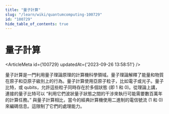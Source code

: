 ```yaml
---
title: "量子計算"
slug: "/learn/wiki/quantumcomputing-100729"
id: "100729"
hide_table_of_contents: true
---
```



# 量子計算

<ArticleMeta id={100729} updatedAt={'2023-09-26 13:58:51'} />
<div className='border-solid border-b border-t-0 my-4 border-[var(--ifm-color-gray-300)]' />

量子計算是一門利用量子理論原理的計算機科學領域。量子理論解釋了能量和物質在原子和亞原子級別上的行為。量子計算使用亞原子粒子，比如電子或光子。量子比特，或 qubits，允許這些粒子同時存在於多個狀態 (即 1 和 0)。從理論上講，連接的量子比特可以 “利用它們波狀量子狀態之間的干涉來執行可能需要數百萬年的計算任務。” 與量子計算相比，當今的經典計算機使用二進制的電信號流 (1 和 0) 來編碼信息。這限制了它們的處理能力。
